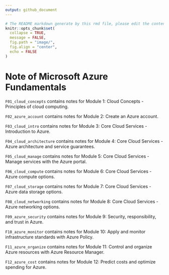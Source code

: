 ```yaml
---
output: github_document
---
```


```r
# The README markdown generate by this rmd file, please edit the content within this R markdown.
knitr::opts_chunk$set(
  collapse = TRUE,
  message = FALSE,
  fig.path = "image/",
  fig.align = "center",
  echo = FALSE
)
```

# Note of Microsoft Azure Fundamentals

`F01_cloud_concepts` contains notes for Module 1: Cloud Concepts - Principles of cloud computing.

`F02_azure_account` contains notes for Module 2: Create an Azure account.

`F03_cloud_intro` contains notes for Module 3: Core Cloud Services - Introduction to Azure.

`F04_cloud_architecture` contains notes for Module 4: Core Cloud Services - Azure architecture and service guarantees.

`F05_cloud_manage` contains notes for Module 5: Core Cloud Services - Manage services with the Azure portal.

`F06_cloud_compute` contains notes for Module 6: Core Cloud Services - Azure compute options.

`F07_cloud_storage` contains notes for Module 7: Core Cloud Services - Azure data storage options.

`F08_cloud_networking` contains notes for Module 8: Core Cloud Services - Azure networking options.

`F09_azure_security` contains notes for Module 9: Security, responsibility, and trust in Azure.

`F10_azure_monitor` contains notes for Module 10: Apply and monitor infrastructure standards with Azure Policy.

`F11_azure_organize` contains notes for Module 11: Control and organize Azure resources with Azure Resource Manager.

`F12_azure_cost` contains notes for Module 12: Predict costs and optimize spending for Azure.


